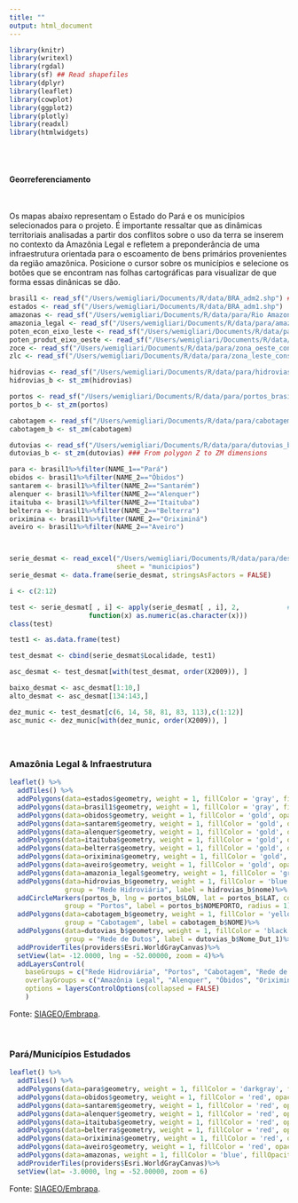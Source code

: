 ```yaml
---
title: ""
output: html_document
---
```



```r

library(knitr)
library(writexl)
library(rgdal)
library(sf) ## Read shapefiles
library(dplyr)
library(leaflet)
library(cowplot)
library(ggplot2)
library(plotly)
library(readxl)
library(htmlwidgets)

```
\
\

#### Georreferenciamento

\

Os mapas abaixo representam o Estado do Pará e os municípios selecionados para o projeto. É importante ressaltar que as dinâmicas territoriais analisadas a partir dos conflitos sobre o uso da terra se inserem no contexto da Amazônia Legal e refletem a preponderância de uma infraestrutura orientada para o escoamento de bens primários provenientes da região amazônica. Posicione o cursor sobre os municípios e selecione os botões que se encontram nas folhas cartográficas para visualizar de que forma essas dinânicas se dão.

```r

brasil1 <- read_sf("/Users/wemigliari/Documents/R/data/BRA_adm2.shp") ### Shape in form of sf
estados <- read_sf("/Users/wemigliari/Documents/R/data/BRA_adm1.shp")
amazonas <- read_sf("/Users/wemigliari/Documents/R/data/para/Rio Amazonas.shp")
amazonia_legal <- read_sf("/Users/wemigliari/Documents/R/data/para/amazonia_legal.shp")
poten_econ_eixo_leste <- read_sf("/Users/wemigliari/Documents/R/data/para/poten_econo_eixo_leste.shp")
poten_produt_eixo_oeste <- read_sf("/Users/wemigliari/Documents/R/data/para/poten_produt_eixo_oeste.shp")
zoce <- read_sf("/Users/wemigliari/Documents/R/data/para/zona_oeste_conso_exp.shp")
zlc <- read_sf("/Users/wemigliari/Documents/R/data/para/zona_leste_conso.shp")

hidrovias <- read_sf("/Users/wemigliari/Documents/R/data/para/hidrovias_brasil.shp")
hidrovias_b <- st_zm(hidrovias)

portos <- read_sf("/Users/wemigliari/Documents/R/data/para/portos_brasil.shp")
portos_b <- st_zm(portos)

cabotagem <- read_sf("/Users/wemigliari/Documents/R/data/para/cabotagem_brasil.shp")
cabotagem_b <- st_zm(cabotagem)

dutovias <- read_sf("/Users/wemigliari/Documents/R/data/para/dutovias_brasil.shp")
dutovias_b <- st_zm(dutovias) ### From polygon Z to ZM dimensions

para <- brasil1%>%filter(NAME_1=="Pará")
obidos <- brasil1%>%filter(NAME_2=="Óbidos")
santarem <- brasil1%>%filter(NAME_2=="Santarém")
alenquer <- brasil1%>%filter(NAME_2=="Alenquer")
itaituba <- brasil1%>%filter(NAME_2=="Itaituba")
belterra <- brasil1%>%filter(NAME_2=="Belterra")
oriximina <- brasil1%>%filter(NAME_2=="Oriximiná")
aveiro <- brasil1%>%filter(NAME_2=="Aveiro")



serie_desmat <- read_excel("/Users/wemigliari/Documents/R/data/para/desmatamento_para.xlsx",
                           sheet = "municipios")
serie_desmat <- data.frame(serie_desmat, stringsAsFactors = FALSE)

i <- c(2:12)   

test <- serie_desmat[ , i] <- apply(serie_desmat[ , i], 2,            # Specify own function within apply
                    function(x) as.numeric(as.character(x)))
class(test)

test1 <- as.data.frame(test)

test_desmat <- cbind(serie_desmat$Localidade, test1)

asc_desmat <- test_desmat[with(test_desmat, order(X2009)), ]

baixo_desmat <- asc_desmat[1:10,]
alto_desmat <- asc_desmat[134:143,]

dez_munic <- test_desmat[c(6, 14, 58, 81, 83, 113),c(1:12)]
asc_munic <- dez_munic[with(dez_munic, order(X2009)), ]


```

\

## {.tabset}


### Amazônia Legal & Infraestrutura


```r


leaflet() %>% 
  addTiles() %>% 
  addPolygons(data=estados$geometry, weight = 1, fillColor = 'gray', fillOpacity = 0.2, color = 'gray', label = estados$NAME_1)%>%
  addPolygons(data=brasil1$geometry, weight = 1, fillColor = 'gray', fillOpacity = 0.2, color = 'gray', label = brasil1$NAME_2)%>%
  addPolygons(data=obidos$geometry, weight = 1, fillColor = 'gold', opacity = 0.9, color = 'gold', group = "Óbidos")%>%
  addPolygons(data=santarem$geometry, weight = 1, fillColor = 'gold', opacity = 0.8, color = 'gold', group = "Santarém")%>%
  addPolygons(data=alenquer$geometry, weight = 1, fillColor = 'gold', opacity = 0.7, color = 'gold', group = "Alenquer")%>%
  addPolygons(data=itaituba$geometry, weight = 1, fillColor = 'gold', opacity = 0.6, color = 'gold', group = "Itaituba")%>%
  addPolygons(data=belterra$geometry, weight = 1, fillColor = 'gold', opacity = 0.5, color = 'gold', group = "Belterra")%>%
  addPolygons(data=oriximina$geometry, weight = 1, fillColor = 'gold', opacity = 0.4, color = 'gold', group = "Oriximiná")%>%
  addPolygons(data=aveiro$geometry, weight = 1, fillColor = 'gold', opacity = 0.3, color = 'gold', group = "Aveiro")%>%
  addPolygons(data=amazonia_legal$geometry, weight = 1, fillColor = 'green', fillOpacity = 0.1, color = 'green', group = "Amazônia Legal")%>%
  addPolygons(data=hidrovias_b$geometry, weight = 1, fillColor = 'blue', fillOpacity = 0.2, color = 'blue',
              group = "Rede Hidroviária", label = hidrovias_b$nome)%>%
  addCircleMarkers(portos_b, lng = portos_b$LON, lat = portos_b$LAT, color = "red", 
              group = "Portos", label = portos_b$NOMEPORTO, radius = 1)%>%
  addPolygons(data=cabotagem_b$geometry, weight = 1, fillColor = 'yellow', fillOpacity = 0.5, color = 'yellow',
              group = "Cabotagem", label = cabotagem_b$NOME)%>%
  addPolygons(data=dutovias_b$geometry, weight = 1, fillColor = 'black', fillOpacity = 0.8, color = 'black',
              group = "Rede de Dutos", label = dutovias_b$Nome_Dut_1)%>%
  addProviderTiles(providers$Esri.WorldGrayCanvas)%>% 
  setView(lat= -12.0000, lng = -52.00000, zoom = 4)%>%
  addLayersControl(
    baseGroups = c("Rede Hidroviária", "Portos", "Cabotagem", "Rede de Dutos"),
    overlayGroups = c("Amazônia Legal", "Alenquer", "Óbidos", "Oriximiná", "Santarém", "Belterra", "Aveiro", "Itaituba"),
    options = layersControlOptions(collapsed = FALSE)
    )


```
Fonte: [SIAGEO/Embrapa](https://www.amazonia.cnptia.embrapa.br/).

\

### Pará/Municípios Estudados


```r


leaflet() %>% 
  addTiles() %>% 
  addPolygons(data=para$geometry, weight = 1, fillColor = 'darkgray', fillOpacity = 0.5, color = 'gray', smoothFactor = 0.2) %>%
  addPolygons(data=obidos$geometry, weight = 1, fillColor = 'red', opacity = 0.3, color = 'gray', label = "Óbidos")%>%
  addPolygons(data=santarem$geometry, weight = 1, fillColor = 'red', opacity = 0.3, color = 'gray', label = "Santarém")%>%
  addPolygons(data=alenquer$geometry, weight = 1, fillColor = 'red', opacity = 0.3, color = 'gray', label = "Alenquer")%>%
  addPolygons(data=itaituba$geometry, weight = 1, fillColor = 'red', opacity = 0.3, color = 'gray', label = "Itaituba")%>%
  addPolygons(data=belterra$geometry, weight = 1, fillColor = 'red', opacity = 0.3, color = 'gray', label = "Belterra")%>%
  addPolygons(data=oriximina$geometry, weight = 1, fillColor = 'red', opacity = 0.3, color = 'gray', label = "Oriximiná")%>%
  addPolygons(data=aveiro$geometry, weight = 1, fillColor = 'red', opacity = 0.3, color = 'gray', label = "Aveiro")%>%
  addPolygons(data=amazonas, weight = 1, fillColor = 'blue', fillOpacity = 0.5, color = 'blue', label = "Rio Amazonas")%>%
  addProviderTiles(providers$Esri.WorldGrayCanvas)%>% 
  setView(lat= -3.0000, lng = -52.00000, zoom = 6)

```
Fonte: [SIAGEO/Embrapa](https://www.amazonia.cnptia.embrapa.br/).
